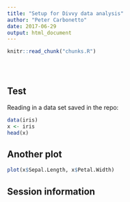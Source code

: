 ```yaml
---
title: "Setup for Divvy data analysis"
author: "Peter Carbonetto"
date: 2017-06-29
output: html_document
---
```


<!-- The file analysis/chunks.R contains chunks that define default settings
shared across the workflowr files. -->
```r
knitr::read_chunk("chunks.R")
```

<!-- Update knitr chunk options -->
```r
```

<!-- Insert the date the file was last updated -->
```r
```

<!-- Insert the code version (Git commit SHA1) if Git repository exists and R
 package git2r is installed -->
```r
```

## Test

Reading in a data set saved in the repo:

```r
data(iris)
x <- iris
head(x)
```

## Another plot

```r
plot(x$Sepal.Length, x$Petal.Width)
```

## Session information

<!-- Insert the session information into the document -->
```r
```
